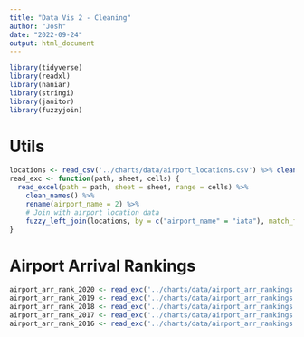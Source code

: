 ```yaml
---
title: "Data Vis 2 - Cleaning"
author: "Josh"
date: "2022-09-24"
output: html_document
---
```


```r
library(tidyverse)
library(readxl)
library(naniar)
library(stringi)
library(janitor)
library(fuzzyjoin)
```


# Utils

```r
locations <- read_csv('../charts/data/airport_locations.csv') %>% clean_names()
read_exc <- function(path, sheet, cells) {
  read_excel(path = path, sheet = sheet, range = cells) %>% 
    clean_names() %>% 
    rename(airport_name = 2) %>% 
    # Join with airport location data
    fuzzy_left_join(locations, by = c("airport_name" = "iata"), match_fun = stri_detect_fixed)
}
```

# Airport Arrival Rankings

```r
airport_arr_rank_2020 <- read_exc('../charts/data/airport_arr_rankings.xlsx', 1, 'D4:F34')
airport_arr_rank_2019 <- read_exc('../charts/data/airport_arr_rankings.xlsx', 2, 'D4:F34')
airport_arr_rank_2018 <- read_exc('../charts/data/airport_arr_rankings.xlsx', 3, 'D3:F33')
airport_arr_rank_2017 <- read_exc('../charts/data/airport_arr_rankings.xlsx', 4, 'D3:F33')
airport_arr_rank_2016 <- read_exc('../charts/data/airport_arr_rankings.xlsx', 4, 'D3:F32')
```

